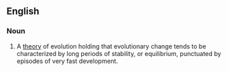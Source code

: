 ==English==
{{wikipedia}}
===Noun===
{{en-noun|sg=[[punctuate]]d [[equilibrium]]|punctuated equilibria}}

# A [[theory]] of evolution holding that evolutionary change tends to be characterized by long periods of stability, or equilibrium, punctuated by episodes of very fast development.